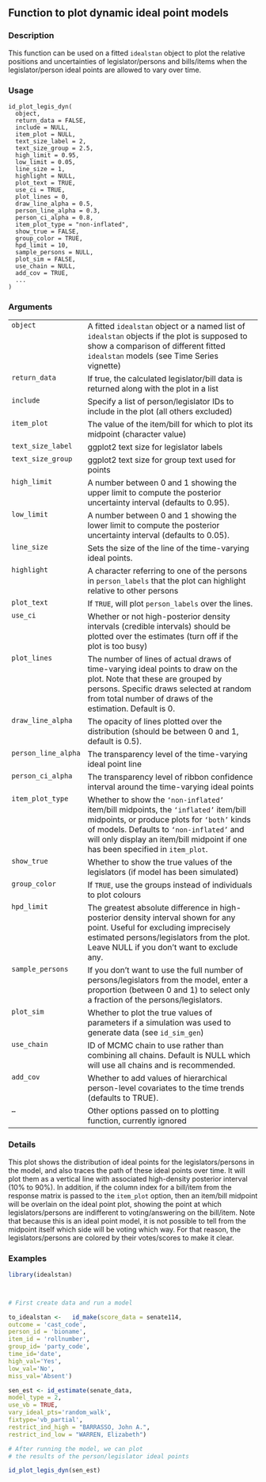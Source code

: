 ## Function to plot dynamic ideal point models {.unnumbered}


### Description

This function can be used on a fitted <code>idealstan</code> object to plot the relative positions and 
uncertainties of legislator/persons and bills/items when the legislator/person ideal points
are allowed to vary over time.



### Usage

<pre><code class='language-R'>id_plot_legis_dyn(
  object,
  return_data = FALSE,
  include = NULL,
  item_plot = NULL,
  text_size_label = 2,
  text_size_group = 2.5,
  high_limit = 0.95,
  low_limit = 0.05,
  line_size = 1,
  highlight = NULL,
  plot_text = TRUE,
  use_ci = TRUE,
  plot_lines = 0,
  draw_line_alpha = 0.5,
  person_line_alpha = 0.3,
  person_ci_alpha = 0.8,
  item_plot_type = "non-inflated",
  show_true = FALSE,
  group_color = TRUE,
  hpd_limit = 10,
  sample_persons = NULL,
  plot_sim = FALSE,
  use_chain = NULL,
  add_cov = TRUE,
  ...
)
</code></pre>


### Arguments

<table>
<tr><td style = "white-space: nowrap; font-family: monospace; vertical-align: top"><code id="object">object</code></td>
<td>
A fitted <code>idealstan</code> object or a named list of <code>idealstan</code>
objects if the plot is supposed to show a comparison of different fitted <code>idealstan</code>
models (see Time Series vignette)
</td></tr>
<tr><td style = "white-space: nowrap; font-family: monospace; vertical-align: top"><code id="return_data">return_data</code></td>
<td>
If true, the calculated legislator/bill data is returned along with the plot in a list
</td></tr>
<tr><td style = "white-space: nowrap; font-family: monospace; vertical-align: top"><code id="include">include</code></td>
<td>
Specify a list of person/legislator IDs to include in the plot (all others excluded)
</td></tr>
<tr><td style = "white-space: nowrap; font-family: monospace; vertical-align: top"><code id="item_plot">item_plot</code></td>
<td>
The value of the item/bill for which to plot its midpoint (character value)
</td></tr>
<tr><td style = "white-space: nowrap; font-family: monospace; vertical-align: top"><code id="text_size_label">text_size_label</code></td>
<td>
ggplot2 text size for legislator labels
</td></tr>
<tr><td style = "white-space: nowrap; font-family: monospace; vertical-align: top"><code id="text_size_group">text_size_group</code></td>
<td>
ggplot2 text size for group text used for points
</td></tr>
<tr><td style = "white-space: nowrap; font-family: monospace; vertical-align: top"><code id="high_limit">high_limit</code></td>
<td>
A number between 0 and 1 showing the upper limit to compute the 
posterior uncertainty interval (defaults to 0.95).
</td></tr>
<tr><td style = "white-space: nowrap; font-family: monospace; vertical-align: top"><code id="low_limit">low_limit</code></td>
<td>
A number between 0 and 1 showing the lower limit to compute the 
posterior uncertainty interval (defaults to 0.05).
</td></tr>
<tr><td style = "white-space: nowrap; font-family: monospace; vertical-align: top"><code id="line_size">line_size</code></td>
<td>
Sets the size of the line of the time-varying ideal points.
</td></tr>
<tr><td style = "white-space: nowrap; font-family: monospace; vertical-align: top"><code id="highlight">highlight</code></td>
<td>
A character referring to one of the persons in <code>person_labels</code> that the plot can highlight relative to other persons
</td></tr>
<tr><td style = "white-space: nowrap; font-family: monospace; vertical-align: top"><code id="plot_text">plot_text</code></td>
<td>
If <code>TRUE</code>, will plot <code>person_labels</code> over the lines.
</td></tr>
<tr><td style = "white-space: nowrap; font-family: monospace; vertical-align: top"><code id="use_ci">use_ci</code></td>
<td>
Whether or not high-posterior density intervals (credible intervals) should be
plotted over the estimates (turn off if the plot is too busy)
</td></tr>
<tr><td style = "white-space: nowrap; font-family: monospace; vertical-align: top"><code id="plot_lines">plot_lines</code></td>
<td>
The number of lines of actual draws of time-varying ideal points
to draw on the plot. Note that these are grouped by persons. Specific draws selected at random
from total number of draws of the estimation. Default is 0.
</td></tr>
<tr><td style = "white-space: nowrap; font-family: monospace; vertical-align: top"><code id="draw_line_alpha">draw_line_alpha</code></td>
<td>
The opacity of lines plotted over the distribution (should be 
between 0 and 1, default is 0.5).
</td></tr>
<tr><td style = "white-space: nowrap; font-family: monospace; vertical-align: top"><code id="person_line_alpha">person_line_alpha</code></td>
<td>
The transparency level of the time-varying ideal point line
</td></tr>
<tr><td style = "white-space: nowrap; font-family: monospace; vertical-align: top"><code id="person_ci_alpha">person_ci_alpha</code></td>
<td>
The transparency level of ribbon confidence interval around the time-varying ideal points
</td></tr>
<tr><td style = "white-space: nowrap; font-family: monospace; vertical-align: top"><code id="item_plot_type">item_plot_type</code></td>
<td>
Whether to show the <code>'non-inflated'</code> item/bill midpoints, 
the <code>'inflated'</code> item/bill midpoints, or produce plots for <code>'both'</code> kinds of models. 
Defaults to <code>'non-inflated'</code> and will only display an item/bill midpoint if one has been 
specified in <code>item_plot</code>.
</td></tr>
<tr><td style = "white-space: nowrap; font-family: monospace; vertical-align: top"><code id="show_true">show_true</code></td>
<td>
Whether to show the true values of the legislators (if model has been simulated)
</td></tr>
<tr><td style = "white-space: nowrap; font-family: monospace; vertical-align: top"><code id="group_color">group_color</code></td>
<td>
If <code>TRUE</code>, use the groups instead of individuals to plot colours
</td></tr>
<tr><td style = "white-space: nowrap; font-family: monospace; vertical-align: top"><code id="hpd_limit">hpd_limit</code></td>
<td>
The greatest absolute difference in high-posterior density interval shown for any point. Useful for excluding imprecisely estimated persons/legislators from the plot. Leave NULL if you don't want to exclude any.
</td></tr>
<tr><td style = "white-space: nowrap; font-family: monospace; vertical-align: top"><code id="sample_persons">sample_persons</code></td>
<td>
If you don't want to use the full number of persons/legislators from the model, enter a proportion (between 0 and 1) to select
only a fraction of the persons/legislators.
</td></tr>
<tr><td style = "white-space: nowrap; font-family: monospace; vertical-align: top"><code id="plot_sim">plot_sim</code></td>
<td>
Whether to plot the true values of parameters if a simulation was used to generate data 
(see <code>id_sim_gen</code>)
</td></tr>
<tr><td style = "white-space: nowrap; font-family: monospace; vertical-align: top"><code id="use_chain">use_chain</code></td>
<td>
ID of MCMC chain to use rather than combining all chains. 
Default is NULL which will use all chains and is recommended.
</td></tr>
<tr><td style = "white-space: nowrap; font-family: monospace; vertical-align: top"><code id="add_cov">add_cov</code></td>
<td>
Whether to add values of hierarchical person-level covariates to the
time trends (defaults to TRUE).
</td></tr>
<tr><td style = "white-space: nowrap; font-family: monospace; vertical-align: top"><code id="...">...</code></td>
<td>
Other options passed on to plotting function, currently ignored
</td></tr>
</table>


### Details

This plot shows the distribution of ideal points for the legislators/persons in the model,
and also traces the path of these ideal points over time. It will plot them as a vertical
line with associated high-density posterior interval (10% to 90%). In addition, if the column index for a 
bill/item from the response matrix is passed to the <code>item_plot</code> option, then an item/bill midpoint will be overlain
on the ideal point plot, showing the point at which legislators/persons are indifferent to voting/answering on the 
bill/item. Note that because this is an ideal point model, it is not possible to tell from the midpoint itself
which side will be voting which way. For that reason, the legislators/persons are colored by their votes/scores to
make it clear.



### Examples
```r
library(idealstan)



# First create data and run a model

to_idealstan <-   id_make(score_data = senate114,
outcome = 'cast_code',
person_id = 'bioname',
item_id = 'rollnumber',
group_id= 'party_code',
time_id='date',
high_val='Yes',
low_val='No',
miss_val='Absent')

sen_est <- id_estimate(senate_data,
model_type = 2,
use_vb = TRUE,
vary_ideal_pts='random_walk',
fixtype='vb_partial',
restrict_ind_high = "BARRASSO, John A.",
restrict_ind_low = "WARREN, Elizabeth")

# After running the model, we can plot 
# the results of the person/legislator ideal points

id_plot_legis_dyn(sen_est)



```
